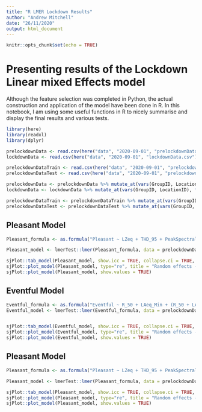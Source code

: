 ```yaml
---
title: "R LMER Lockdown Results"
author: "Andrew Mitchell"
date: "26/11/2020"
output: html_document
---
```


```r
knitr::opts_chunk$set(echo = TRUE)
```

# Presenting results of the Lockdown Linear mixed Effects model

Although the feature selection was completed in Python, the actual construction and application of the model have been done in R. In this notebook, I am using some useful functions in R to nicely summarise and display the final results and various tests. 

```r
library(here)
library(readxl)
library(dplyr)

prelockdownData <- read.csv(here("data", "2020-09-01", "prelockdownData.csv"))
lockdownData <- read.csv(here("data", "2020-09-01", "lockdownData.csv"))

prelockdownDataTrain <- read.csv(here("data", "2020-09-01", "prelockdownDataTrain.csv"))
prelockdownDataTest <- read.csv(here("data", "2020-09-01", "prelockdownDataTest.csv"))

prelockdownData <- prelockdownData %>% mutate_at(vars(GroupID, LocationID), funs(as.factor))
lockdownData <- lockdownData %>% mutate_at(vars(GroupID, LocationID), funs(as.factor))

prelockdownDataTrain <- prelockdownDataTrain %>% mutate_at(vars(GroupID, LocationID), funs(as.factor))
prelockdownDataTest <- prelockdownDataTest %>% mutate_at(vars(GroupID, LocationID), funs(as.factor))

```

## Pleasant Model

```r
Pleasant_formula <- as.formula("Pleasant ~ LZeq + THD_95 + PeakSpectralCentroid + LZeq_10_LZeq_90 + I + (LZeq + THD_95 + PeakSpectralCentroid + LZeq_10_LZeq_90 + I|LocationID)")

Pleasant_model <- lmerTest::lmer(Pleasant_formula, data = prelockdownData, REML=FALSE)

sjPlot::tab_model(Pleasant_model, show.icc = TRUE, collapse.ci = TRUE, show.aic = TRUE)
sjPlot::plot_model(Pleasant_model, type="re", title = "Random effects - Pleasant", show.values = TRUE)
sjPlot::plot_model(Pleasant_model, show.values = TRUE)

```


## Eventful Model

```r
Eventful_formula <- as.formula("Eventful ~ R_50 + LAeq_Min + (R_50 + LAeq_Min|LocationID)")
Eventful_model <- lmerTest::lmer(Eventful_formula, data = prelockdownData, REML=FALSE)


sjPlot::tab_model(Eventful_model, show.icc = TRUE, collapse.ci = TRUE, show.aic = TRUE)
sjPlot::plot_model(Eventful_model, type="re", title = "Random effects - Eventful", show.values = TRUE)
sjPlot::plot_model(Eventful_model, show.values = TRUE)

```

## Pleasant Model

```r
Pleasant_formula <- as.formula("Pleasant ~ LZeq + THD_95 + PeakSpectralCentroid + LZeq_10_LZeq_90 + I + (LZeq + THD_95 + PeakSpectralCentroid + LZeq_10_LZeq_90 + I|LocationID)")

Pleasant_model <- lmerTest::lmer(Pleasant_formula, data = prelockdownData, REML=FALSE)

sjPlot::tab_model(Pleasant_model, show.icc = TRUE, collapse.ci = TRUE, show.aic = TRUE)
sjPlot::plot_model(Pleasant_model, type="re", title = "Random effects - Pleasant", show.values = TRUE)
sjPlot::plot_model(Pleasant_model, show.values = TRUE)

```